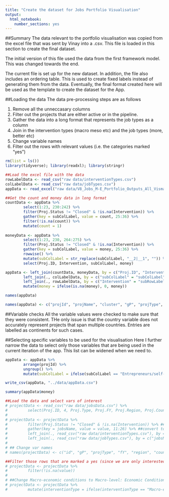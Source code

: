 ```yaml
---
title: "Create the dataset for Jobs Portfolio Visualisation"
output: 
  html_notebook: 
    number_sections: yes
---
```

##Summary
The data relevant to the portfolio visualisation was copied from the excel file that was sent by Vinay into a .csv. This file is loaded in this section to create the final dataset.

The initial version of this file used the data from the first framework model. This was changed towards the end. 

The current file is set up for the new dataset. In addition, the file also includes an ordering table. This is used to create fixed labels instead of generating them from the data. Eventually, the final format created here will be used as the template to create the dataset for the App.

##Loading the data
The data pre-processing steps are as follows

1. Remove all the unneccasary columns
2. Filter out the projects that are either active or in the pipeline.
3. Gather the data into a long format that represents the job types as a column
4. Join in the intervention types (macro meso etc) and the job types (more, better etc)
5. Change variable names
6. Filter out the rows with relevant values (i.e. the categories marked "yes")

```r
rm(list = ls())
library(tidyverse); library(readxl); library(stringr)

##Load the excel file with the data
rowLabelData <- read_csv("raw data/interventionTypes.csv")
colLabelData <- read_csv("raw data/jobTypes.csv")
appData <- read_excel("raw data/V8_Jobs_M-E_Portfolio_Outputs_All_Vismay_CF Plus Keywords_For Visualization_05-23-17.xlsx", sheet = 3, skip = 2)

##Get the count and money data in long format
countData <- appData %>% 
        select(1:23, 230:242) %>% 
        filter(Proj.Status != "Closed" & !is.na(Intervention)) %>% 
        gather(key = subColLabel, value = count, 25:36) %>% 
        filter(!is.na(count)) %>% 
        mutate(count = 1)
        
moneyData <- appData %>% 
        select(1:23, 230, 264:275) %>% 
        filter(Proj.Status != "Closed" & !is.na(Intervention)) %>% 
        gather(key = subColLabel, value = money, 25:36) %>% 
        rowwise() %>% 
        mutate(subColLabel = str_replace(subColLabel, "__2|__1", "")) %>% 
        select(Proj.ID, Intervention, subColLabel, money)

appData <- left_join(countData, moneyData, by = c("Proj.ID", "Intervention", "subColLabel")) %>% 
        left_join(., colLabelData, by = c("subColLabel" = "subColLabel")) %>% 
        left_join(., rowLabelData, by = c("Intervention" = "subRowLabel")) %>% 
        mutate(money = ifelse(is.na(money), 0, money))

names(appData)

names(appData) <- c("projId", "projName", "cluster", "gP", "projType", "projFY", "projApproval", "projRegion", "projCountry", "countryClassification", "IBRDCommit", "IDACommit", "totalCommit", "projProductLineKey", "projProductLine", "projOutputKey", "projOutputType", "projStatus", "projContribGPs", "projCCSA", "objective", "description", "projURL", "subRowLabel", "subColLabel", "count", "money","mainColLabel", "mainRowLabel")
```

##Variable checks
All the variable values were checked to make sure that they were consistent. THe only issue is that the country variable does not accurately represent projects that span multiple countries. Entries are labelled as continents for such cases.

##Selecting specific variables to be used for the visualisation
Here I further narrow the data to select only those variables that are being used in the current iteration of the app. This list can be widened when we need to.

```r
appData <- appData %>%
        arrange(projId) %>% 
        ungroup() %>%
        mutate(subColLabel = ifelse(subColLabel == "Entrepreneurs/self-employed", "Entrepreneurs/ self-employed", subColLabel))

write_csv(appData, "../data/appData.csv")

summary(appData$money)
```

```r
##Load the data and select vars of interest
# projectData <- read_csv("raw data/jobsData.csv") %>% 
#         select(Proj.ID, 4, Proj.Type, Proj.FY, Proj.Region, Proj.Country, 10, Proj.Product_Line, Proj.Status, 227:243) 
# 
# projectData <- projectData %>% 
#         filter(Proj.Status != "Closed" & !is.na(Intervention)) %>% ##Filter out projects that miss intervention tags and those that are either active or in the pipeline
#         gather(key = jobsName, value = value, 11:26) %>% ##convert to long format
#         left_join(., read_csv("raw data/interventionTypes.csv"), by = c("Intervention")) %>% 
#         left_join(., read_csv("raw data/jobTypes.csv"), by = c("jobsName"))
# 
# ## Change var names
# names(projectData) <- c("id", "gP", "projType", "fY", "region", "country", "countryType", "productLine", "status", "intervention", "jobsName", "value", "interventionType", "jobsType")

##Filter those rows that are marked a yes (since we are only interested in the counts of yes for each cell)
# projectData <- projectData %>% 
#         filter(!is.na(value))
# 
# ##Change Macro-economic conditions to Macro-level: Economic Conditions (so that it matches the template of the rest)
# projectData <- projectData %>% 
#         mutate(interventionType = ifelse(interventionType == "Macro-economic conditions", "Macro-level: Economic Conditions", interventionType))

```

